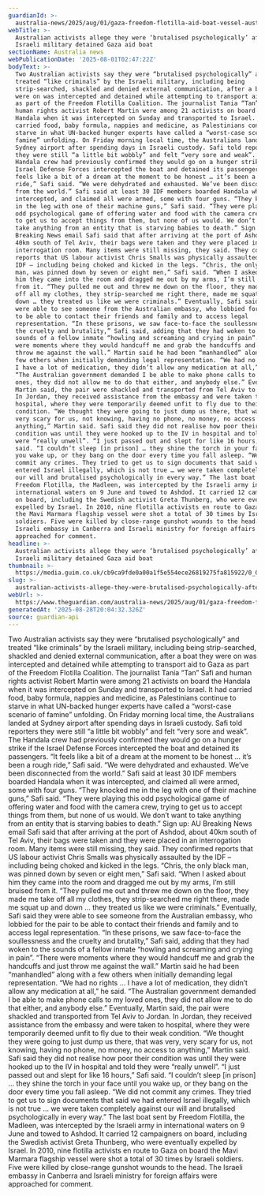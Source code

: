 ```yaml
---
guardianId: >-
  australia-news/2025/aug/01/gaza-freedom-flotilla-aid-boat-vessel-australian-activists-allege-idf-israel-brutalised-psychologically-ntwnfb
webTitle: >-
  Australian activists allege they were ‘brutalised psychologically’ after
  Israeli military detained Gaza aid boat
sectionName: Australia news
webPublicationDate: '2025-08-01T02:47:22Z'
bodyText: >-
  Two Australian activists say they were “brutalised psychologically” and
  treated “like criminals” by the Israeli military, including being
  strip-searched, shackled and denied external communication, after a boat they
  were on was intercepted and detained while attempting to transport aid to Gaza
  as part of the Freedom Flotilla Coalition. The journalist Tania “Tan” Safi and
  human rights activist Robert Martin were among 21 activists on board the
  Handala when it was intercepted on Sunday and transported to Israel. It had
  carried food, baby formula, nappies and medicine, as Palestinians continue to
  starve in what UN-backed hunger experts have called a “worst-case scenario of
  famine” unfolding. On Friday morning local time, the Australians landed at
  Sydney airport after spending days in Israeli custody. Safi told reporters
  they were still “a little bit wobbly” and felt “very sore and weak”. The
  Handala crew had previously confirmed they would go on a hunger strike if the
  Israel Defense Forces intercepted the boat and detained its passengers. “It
  feels like a bit of a dream at the moment to be honest … it’s been a rough
  ride,” Safi said. “We were dehydrated and exhausted. We’ve been disconnected
  from the world.” Safi said at least 30 IDF members boarded Handala when it was
  intercepted, and claimed all were armed, some with four guns. “They knocked me
  in the leg with one of their machine guns,” Safi said. “They were playing this
  odd psychological game of offering water and food with the camera crew, trying
  to get us to accept things from them, but none of us would. We don’t want to
  take anything from an entity that is starving babies to death.” Sign up: AU
  Breaking News email Safi said that after arriving at the port of Ashdod, about
  40km south of Tel Aviv, their bags were taken and they were placed in an
  interrogation room. Many items were still missing, they said. They confirmed
  reports that US labour activist Chris Smalls was physically assaulted by the
  IDF – including being choked and kicked in the legs. “Chris, the only black
  man, was pinned down by seven or eight men,” Safi said. “When I asked about
  him they came into the room and dragged me out by my arms, I’m still bruised
  from it. “They pulled me out and threw me down on the floor, they made me take
  off all my clothes, they strip-searched me right there, made me squat up and
  down … they treated us like we were criminals.” Eventually, Safi said they
  were able to see someone from the Australian embassy, who lobbied for the pair
  to be able to contact their friends and family and to access legal
  representation. “In these prisons, we saw face-to-face the soullessness and
  the cruelty and brutality,” Safi said, adding that they had woken to the
  sounds of a fellow inmate “howling and screaming and crying in pain”. “There
  were moments where they would handcuff me and grab the handcuffs and just
  throw me against the wall.” Martin said he had been “manhandled” along with a
  few others when initially demanding legal representation. “We had no rights …
  I have a lot of medication, they didn’t allow any medication at all,” he said.
  “The Australian government demanded I be able to make phone calls to my loved
  ones, they did not allow me to do that either, and anybody else.” Eventually,
  Martin said, the pair were shackled and transported from Tel Aviv to Jordan.
  In Jordan, they received assistance from the embassy and were taken to
  hospital, where they were temporarily deemed unfit to fly due to their weak
  condition. “We thought they were going to just dump us there, that was very,
  very scary for us, not knowing, having no phone, no money, no access to
  anything,” Martin said. Safi said they did not realise how poor their
  condition was until they were hooked up to the IV in hospital and told they
  were “really unwell”. “I just passed out and slept for like 16 hours,” Safi
  said. “I couldn’t sleep [in prison] … they shine the torch in your face until
  you wake up, or they bang on the door every time you fall asleep. “We did not
  commit any crimes. They tried to get us to sign documents that said we had
  entered Israel illegally, which is not true … we were taken completely against
  our will and brutalised psychologically in every way.” The last boat sent by
  Freedom Flotilla, the Madleen, was intercepted by the Israeli army in
  international waters on 9 June and towed to Ashdod. It carried 12 campaigners
  on board, including the Swedish activist Greta Thunberg, who were eventually
  expelled by Israel. In 2010, nine flotilla activists en route to Gaza on board
  the Mavi Marmara flagship vessel were shot a total of 30 times by Israeli
  soldiers. Five were killed by close-range gunshot wounds to the head. The
  Israeli embassy in Canberra and Israeli ministry for foreign affairs were
  approached for comment.
headline: >-
  Australian activists allege they were ‘brutalised psychologically’ after
  Israeli military detained Gaza aid boat
thumbnail: >-
  https://media.guim.co.uk/cb9ca9fde0a00a1f5e554ece26819275fa815922/0_0_5000_4000/500.jpg
slug: >-
  australian-activists-allege-they-were-brutalised-psychologically-after-israeli-military-detained-gaza-aid-boat
webUrl: >-
  https://www.theguardian.com/australia-news/2025/aug/01/gaza-freedom-flotilla-aid-boat-vessel-australian-activists-allege-idf-israel-brutalised-psychologically-ntwnfb
generatedAt: '2025-08-28T20:04:32.326Z'
source: guardian-api
---
```

Two Australian activists say they were “brutalised psychologically” and treated “like criminals” by the Israeli military, including being strip-searched, shackled and denied external communication, after a boat they were on was intercepted and detained while attempting to transport aid to Gaza as part of the Freedom Flotilla Coalition. The journalist Tania “Tan” Safi and human rights activist Robert Martin were among 21 activists on board the Handala when it was intercepted on Sunday and transported to Israel. It had carried food, baby formula, nappies and medicine, as Palestinians continue to starve in what UN-backed hunger experts have called a “worst-case scenario of famine” unfolding. On Friday morning local time, the Australians landed at Sydney airport after spending days in Israeli custody. Safi told reporters they were still “a little bit wobbly” and felt “very sore and weak”. The Handala crew had previously confirmed they would go on a hunger strike if the Israel Defense Forces intercepted the boat and detained its passengers. “It feels like a bit of a dream at the moment to be honest … it’s been a rough ride,” Safi said. “We were dehydrated and exhausted. We’ve been disconnected from the world.” Safi said at least 30 IDF members boarded Handala when it was intercepted, and claimed all were armed, some with four guns. “They knocked me in the leg with one of their machine guns,” Safi said. “They were playing this odd psychological game of offering water and food with the camera crew, trying to get us to accept things from them, but none of us would. We don’t want to take anything from an entity that is starving babies to death.” Sign up: AU Breaking News email Safi said that after arriving at the port of Ashdod, about 40km south of Tel Aviv, their bags were taken and they were placed in an interrogation room. Many items were still missing, they said. They confirmed reports that US labour activist Chris Smalls was physically assaulted by the IDF – including being choked and kicked in the legs. “Chris, the only black man, was pinned down by seven or eight men,” Safi said. “When I asked about him they came into the room and dragged me out by my arms, I’m still bruised from it. “They pulled me out and threw me down on the floor, they made me take off all my clothes, they strip-searched me right there, made me squat up and down … they treated us like we were criminals.” Eventually, Safi said they were able to see someone from the Australian embassy, who lobbied for the pair to be able to contact their friends and family and to access legal representation. “In these prisons, we saw face-to-face the soullessness and the cruelty and brutality,” Safi said, adding that they had woken to the sounds of a fellow inmate “howling and screaming and crying in pain”. “There were moments where they would handcuff me and grab the handcuffs and just throw me against the wall.” Martin said he had been “manhandled” along with a few others when initially demanding legal representation. “We had no rights … I have a lot of medication, they didn’t allow any medication at all,” he said. “The Australian government demanded I be able to make phone calls to my loved ones, they did not allow me to do that either, and anybody else.” Eventually, Martin said, the pair were shackled and transported from Tel Aviv to Jordan. In Jordan, they received assistance from the embassy and were taken to hospital, where they were temporarily deemed unfit to fly due to their weak condition. “We thought they were going to just dump us there, that was very, very scary for us, not knowing, having no phone, no money, no access to anything,” Martin said. Safi said they did not realise how poor their condition was until they were hooked up to the IV in hospital and told they were “really unwell”. “I just passed out and slept for like 16 hours,” Safi said. “I couldn’t sleep [in prison] … they shine the torch in your face until you wake up, or they bang on the door every time you fall asleep. “We did not commit any crimes. They tried to get us to sign documents that said we had entered Israel illegally, which is not true … we were taken completely against our will and brutalised psychologically in every way.” The last boat sent by Freedom Flotilla, the Madleen, was intercepted by the Israeli army in international waters on 9 June and towed to Ashdod. It carried 12 campaigners on board, including the Swedish activist Greta Thunberg, who were eventually expelled by Israel. In 2010, nine flotilla activists en route to Gaza on board the Mavi Marmara flagship vessel were shot a total of 30 times by Israeli soldiers. Five were killed by close-range gunshot wounds to the head. The Israeli embassy in Canberra and Israeli ministry for foreign affairs were approached for comment.
